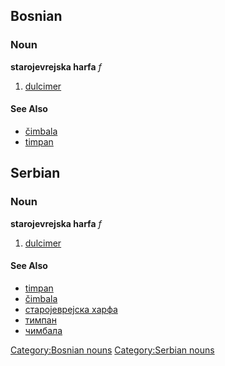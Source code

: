 ==Bosnian==
===Noun===
'''starojevrejska harfa''' ''f''
[[Category:Bosnian nouns]]
#[[dulcimer]]
====See Also====
*[[čimbala]]
*[[timpan]]

==Serbian==
===Noun===
'''starojevrejska harfa''' ''f''
[[Category:Serbian nouns]]
#[[dulcimer]]
====See Also====
*[[timpan]]
*[[čimbala]]
*[[старојеврејска харфа]]
*[[тимпан]]
*[[чимбала]]
